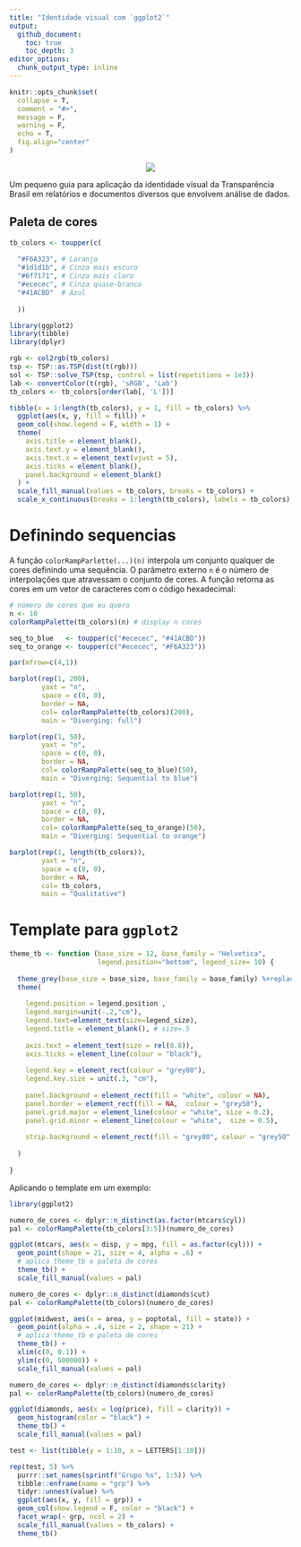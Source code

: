 ```yaml
---
title: "Identidade visual com `ggplot2`"
output:
  github_document:
    toc: true
    toc_depth: 3
editor_options: 
  chunk_output_type: inline
---
```


```r
knitr::opts_chunk$set(
  collapse = T,
  comment = "#>",
  message = F,
  warning = F,
  echo = T,
  fig.align="center"
)
```


<p align="center">
  <img src="logo_200x200.png" />
</p>

Um pequeno guia para aplicação da identidade visual da Transparência Brasil em relatórios e documentos diversos que envolvem análise de dados.

## Paleta de cores 

```r
tb_colors <- toupper(c(
  
  "#F6A323", # Laranja 
  "#1d1d1b", # Cinza mais escuro
  "#6f7171", # Cinza mais claro
  "#ececec", # Cinza quase-branco 
  "#41ACBD"  # Azul
  
  ))
```


```r
library(ggplot2)
library(tibble)
library(dplyr)

rgb <- col2rgb(tb_colors)
tsp <- TSP::as.TSP(dist(t(rgb)))
sol <- TSP::solve_TSP(tsp, control = list(repetitions = 1e3))
lab <- convertColor(t(rgb), 'sRGB', 'Lab')
tb_colors <- tb_colors[order(lab[, 'L'])]

tibble(x = 1:length(tb_colors), y = 1, fill = tb_colors) %>%
  ggplot(aes(x, y, fill = fill)) +
  geom_col(show.legend = F, width = 1) +
  theme(
    axis.title = element_blank(),
    axis.text.y = element_blank(),
    axis.text.x = element_text(vjust = 5),
    axis.ticks = element_blank(),
    panel.background = element_blank()
  ) +
  scale_fill_manual(values = tb_colors, breaks = tb_colors) +
  scale_x_continuous(breaks = 1:length(tb_colors), labels = tb_colors)
```

# Definindo sequencias

A função `colorRampParlette(...)(n)` interpola um conjunto qualquer de cores definindo uma sequência. O parâmetro externo `n` é o número de interpolações que atravessam o conjunto de cores. A função retorna as cores em um vetor de caracteres com o código hexadecimal:

```r
# número de cores que eu quero
n <- 10
colorRampPalette(tb_colors)(n) # display n cores
```


```r

seq_to_blue   <- toupper(c("#ececec", "#41ACBD"))
seq_to_orange <- toupper(c("#ececec", "#F6A323"))

par(mfrow=c(4,1))

barplot(rep(1, 200),
        yaxt = "n",
        space = c(0, 0),
        border = NA, 
        col= colorRampPalette(tb_colors)(200),
        main = "Diverging: full")

barplot(rep(1, 50),
        yaxt = "n",
        space = c(0, 0),
        border = NA, 
        col= colorRampPalette(seq_to_blue)(50),
        main = "Diverging: Sequential to blue")

barplot(rep(1, 50),
        yaxt = "n",
        space = c(0, 0),
        border = NA, 
        col= colorRampPalette(seq_to_orange)(50),
        main = "Diverging: Sequential to orange")

barplot(rep(1, length(tb_colors)),
        yaxt = "n",
        space = c(0, 0),
        border = NA, 
        col= tb_colors,
        main = "Qualitative")
```



# Template para `ggplot2`

```r

theme_tb <- function (base_size = 12, base_family = "Helvetica",
                      legend.position="bottom", legend_size= 10) {
  
  theme_grey(base_size = base_size, base_family = base_family) %+replace% 
  theme(
    
    legend.position = legend.position , 
    legend.margin=unit(-.2,"cm"),
    legend.text=element_text(size=legend_size),
    legend.title = element_blank(), # size=.5
    
    axis.text = element_text(size = rel(0.8)),
    axis.ticks = element_line(colour = "black"), 
    
    legend.key = element_rect(colour = "grey80"), 
    legend.key.size = unit(.3, "cm"),
    
    panel.background = element_rect(fill = "white", colour = NA),
    panel.border = element_rect(fill = NA,  colour = "grey50"), 
    panel.grid.major = element_line(colour = "white", size = 0.2),
    panel.grid.minor = element_line(colour = "white",  size = 0.5), 
    
    strip.background = element_rect(fill = "grey80", colour = "grey50", size = 0.2)
    
  )
  
}
```

Aplicando o template em um exemplo:

```r
library(ggplot2)

numero_de_cores <- dplyr::n_distinct(as.factor(mtcars$cyl))
pal <- colorRampPalette(tb_colors[3:5])(numero_de_cores)

ggplot(mtcars, aes(x = disp, y = mpg, fill = as.factor(cyl))) + 
  geom_point(shape = 21, size = 4, alpha = .6) +
  # aplica theme_tb e paleta de cores
  theme_tb() +
  scale_fill_manual(values = pal)
```

```r
numero_de_cores <- dplyr::n_distinct(diamonds$cut)
pal <- colorRampPalette(tb_colors)(numero_de_cores)

ggplot(midwest, aes(x = area, y = poptotal, fill = state)) +
  geom_point(alpha = .4, size = 2, shape = 21) +
  # aplica theme_tb e paleta de cores
  theme_tb() +
  xlim(c(0, 0.1)) + 
  ylim(c(0, 500000)) + 
  scale_fill_manual(values = pal)
```

```r

numero_de_cores <- dplyr::n_distinct(diamonds$clarity)
pal <- colorRampPalette(tb_colors)(numero_de_cores)

ggplot(diamonds, aes(x = log(price), fill = clarity)) + 
  geom_histogram(color = "black") +
  theme_tb() +
  scale_fill_manual(values = pal)
```
```r
test <- list(tibble(y = 1:10, x = LETTERS[1:10]))

rep(test, 5) %>% 
  purrr::set_names(sprintf("Grupo %s", 1:5)) %>% 
  tibble::enframe(name = "grp") %>% 
  tidyr::unnest(value) %>% 
  ggplot(aes(x, y, fill = grp)) +
  geom_col(show.legend = F, color = "black") +
  facet_wrap(~ grp, ncol = 2) + 
  scale_fill_manual(values = tb_colors) +
  theme_tb()
```

